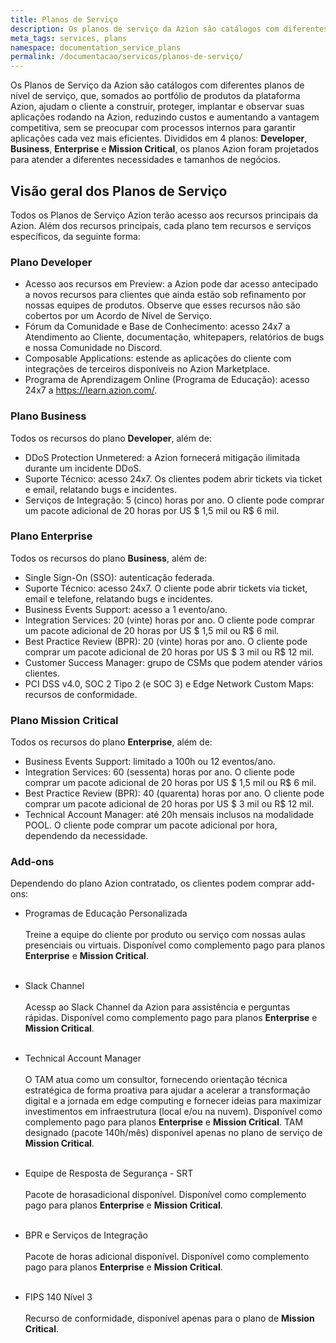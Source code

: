 ```yaml
---
title: Planos de Serviço
description: Os planos de serviço da Azion são catálogos com diferentes planos de nível de serviço, que, somados ao portfólio de produtos da plataforma Azion, ajudam o cliente a construir, proteger, implantar e observar suas aplicações rodando na Azion.
meta_tags: services, plans
namespace: documentation_service_plans
permalink: /documentacao/servicos/planos-de-serviço/
---
```


Os Planos de Serviço da Azion são catálogos com diferentes planos de nível de serviço, que, somados ao portfólio de produtos da plataforma Azion, ajudam o cliente a construir, proteger, implantar e observar suas aplicações rodando na Azion, reduzindo custos e aumentando a vantagem competitiva, sem se preocupar com processos internos para garantir aplicações cada vez mais eficientes. Divididos em 4 planos: **Developer**, **Business**, **Enterprise** e **Mission Critical**, os planos Azion foram projetados para atender a diferentes necessidades e tamanhos de negócios.

## Visão geral dos Planos de Serviço

Todos os Planos de Serviço Azion terão acesso aos recursos principais da Azion. Além dos recursos principais, cada plano tem recursos e serviços específicos, da seguinte forma:

### Plano Developer

- Acesso aos recursos em Preview: a Azion pode dar acesso antecipado a novos recursos para clientes que ainda estão sob refinamento por nossas equipes de produtos. Observe que esses recursos não são cobertos por um Acordo de Nível de Serviço.
- Fórum da Comunidade e Base de Conhecimento: acesso 24x7 a Atendimento ao Cliente, documentação, whitepapers, relatórios de bugs e nossa Comunidade no Discord.
- Composable Applications: estende as aplicações do cliente com integrações de terceiros disponíveis no Azion Marketplace.
- Programa de Aprendizagem Online (Programa de Educação): acesso 24x7 a https://learn.azion.com/.

### Plano ⁠Business

Todos os recursos do plano **Developer**, além de:

- DDoS Protection Unmetered: a Azion fornecerá mitigação ilimitada durante um incidente DDoS.
- Suporte Técnico: acesso 24x7. Os clientes podem abrir tickets via ticket e email, relatando bugs e incidentes.
- Serviços de Integração: 5 (cinco) horas por ano. O cliente pode comprar um pacote adicional de 20 horas por US $ 1,5 mil ou R$ 6 mil.

### Plano Enterprise

Todos os recursos do plano **Business**, além de:

- Single Sign-On (SSO): autenticação federada.
- Suporte Técnico: acesso 24x7. O cliente pode abrir tickets via ticket, email e telefone, relatando bugs e incidentes.
- Business Events Support: acesso a 1 evento/ano.
- Integration Services: 20 (vinte) horas por ano. O cliente pode comprar um pacote adicional de 20 horas por US $ 1,5 mil ou R$ 6 mil.
- Best Practice Review (BPR): 20 (vinte) horas por ano. O cliente pode comprar um pacote adicional de 20 horas por US $ 3 mil ou R$ 12 mil.
- Customer Success Manager: grupo de CSMs que podem atender vários clientes.
- PCI DSS v4.0, SOC 2 Tipo 2 (e SOC 3) e Edge Network Custom Maps: recursos de conformidade.

### Plano Mission Critical

Todos os recursos do plano **Enterprise**, além de:

- Business Events Support: limitado a 100h ou 12 eventos/ano.
- Integration Services: 60 (sessenta) horas por ano. O cliente pode comprar um pacote adicional de 20 horas por US $ 1,5 mil ou R$ 6 mil.
- Best Practice Review (BPR): 40 (quarenta) horas por ano. O cliente pode comprar um pacote adicional de 20 horas por US $ 3 mil ou R$ 12 mil.
- Technical Account Manager: até 20h mensais inclusos na modalidade POOL. O cliente pode comprar um pacote adicional por hora, dependendo da necessidade.

### Add-ons

Dependendo do plano Azion contratado, os clientes podem comprar add-ons:

- Programas de Educação Personalizada<br/><br />
   Treine a equipe do cliente por produto ou serviço com nossas aulas presenciais ou virtuais. Disponível como complemento pago para planos **Enterprise** e **Mission Critical**.<br/><br />

- Slack Channel<br/><br />
   Acessp ao Slack Channel da Azion para assistência e perguntas rápidas. Disponível como complemento pago para planos **Enterprise** e **Mission Critical**.<br/><br />

- Technical Account Manager<br/><br />
   O TAM atua como um consultor, fornecendo orientação técnica estratégica de forma proativa para ajudar a acelerar a transformação digital e a jornada em edge computing e fornecer ideias para maximizar investimentos em infraestrutura (local e/ou na nuvem). Disponível como complemento pago para planos **Enterprise** e **Mission Critical**. TAM designado (pacote 140h/mês) disponível apenas no plano de serviço de **Mission Critical**.<br/><br />

- Equipe de Resposta de Segurança - SRT<br/><br />
   Pacote de horasadicional disponível. Disponível como complemento pago para planos **Enterprise** e **Mission Critical**.<br/><br />

- BPR e Serviços de Integração<br/><br />
   Pacote de horas adicional disponível. Disponível como complemento pago para planos **Enterprise** e **Mission Critical**.<br/><br />

- FIPS 140 Nível 3<br/><br />
   Recurso de conformidade, disponível apenas para o plano de **Mission Critical**.